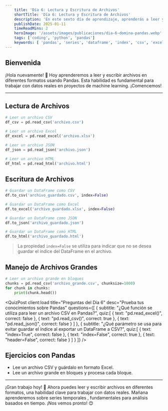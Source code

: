 ```yaml
---
    title: 'Día 6: Lectura y Escritura de Archivos'
    shortTitle: 'Día 6: Lectura y Escritura de Archivos'
    description: 'En este sexto día de aprendizaje, aprenderás a leer y escribir archivos en Python, una habilidad esencial para trabajar con datos.'
    publishDate: 2025-01-11
    timeReadMins: 2
    heroImage: '/assets/images/publicaciones/dia-6-domina-pandas.webp'
    tags: ['coding', 'python', 'pandas']
    keywords: [ 'pandas', 'series', 'dataframe', 'index', 'csv', 'excel', 'json', 'html' ]
---
```



## Bienvenida

¡Hola nuevamente! 📂 Hoy aprenderemos a leer y escribir archivos en diferentes formatos usando Pandas. Esta habilidad es fundamental para trabajar con datos reales en proyectos de machine learning. ¡Comencemos!

<hr/>

## Lectura de Archivos

```python
# Leer un archivo CSV
df_csv = pd.read_csv('archivo.csv')

# Leer un archivo Excel
df_excel = pd.read_excel('archivo.xlsx')

# Leer un archivo JSON
df_json = pd.read_json('archivo.json')

# Leer un archivo HTML
df_html = pd.read_html('archivo.html')
```

## Escritura de Archivos

```python
# Guardar un DataFrame como CSV
df.to_csv('archivo_guardado.csv', index=False)

# Guardar un DataFrame como Excel
df.to_excel('archivo_guardado.xlsx', index=False)

# Guardar un DataFrame como JSON
df.to_json('archivo_guardado.json')

# Guardar un DataFrame como HTML
df.to_html('archivo_guardado.html')
```
> La propiedad `index=False` se utiliza para indicar que no se desea guardar el índice del DataFrame en el archivo.

## Manejo de Archivos Grandes

```python
# Leer un archivo grande en bloques
chunks = pd.read_csv('archivo_grande.csv', chunksize=1000)
for chunk in chunks:
    print(chunk.head())
```


<QuizPost 
    client:load
    title="Preguntas del Día 6"
    desc="Prueba tus conocimientos sobre Pandas"
    questions={[
        {
            subtitle: "¿Qué función se utiliza para leer un archivo CSV en Pandas?",
            quiz:[
                {
                    text: "pd.read_excel()",
                    correct: false
                },
                {
                    text: "pd.read_csv()",
                    correct: true
                },
                {
                    text: "pd.read_json()",
                    correct: false
                }
            ]
            },
            {
            subtitle: "¿Qué parámetro se usa para evitar guardar el índice al exportar un DataFrame a CSV?",
            quiz:[
                {
                    text: "index=True",
                    correct: false
                },
                {
                    text: "index=False",
                    correct: true
                },
                {
                    text: "header=False",
                    correct: false
                }
            ]
            }
    ]} 
/> 


## Ejercicios con Pandas

- Lee un archivo CSV y guárdalo en formato Excel.
- Lee un archivo grande en bloques y procesa cada bloque.

<hr/>

¡Gran trabajo hoy! 🎉 Ahora puedes leer y escribir archivos en diferentes formatos, una habilidad clave para trabajar con datos reales. Mañana aprenderemos sobre series temporales , fundamentales para análisis basados en tiempo. ¡Nos vemos pronto! 😊

